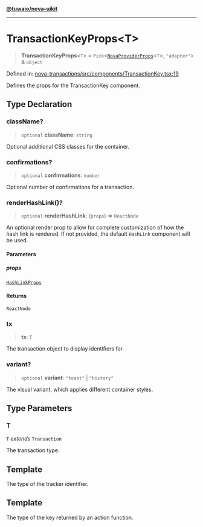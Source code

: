 [**@tuwaio/nova-uikit**](../../../README.md)

***

# TransactionKeyProps\<T\>

> **TransactionKeyProps**\<`T`\> = `Pick`\<[`NovaProviderProps`](../providers/type-aliases/NovaProviderProps.md)\<`T`\>, `"adapter"`\> & `object`

Defined in: [nova-transactions/src/components/TransactionKey.tsx:19](https://github.com/TuwaIO/nova-uikit/blob/858912fffa0bf561cb7bacaa58997e31e14a1e2a/packages/nova-transactions/src/components/TransactionKey.tsx#L19)

Defines the props for the TransactionKey component.

## Type Declaration

### className?

> `optional` **className**: `string`

Optional additional CSS classes for the container.

### confirmations?

> `optional` **confirmations**: `number`

Optional number of confirmations for a transaction.

### renderHashLink()?

> `optional` **renderHashLink**: (`props`) => `ReactNode`

An optional render prop to allow for complete customization of how the hash link is rendered.
If not provided, the default `HashLink` component will be used.

#### Parameters

##### props

[`HashLinkProps`](HashLinkProps.md)

#### Returns

`ReactNode`

### tx

> **tx**: `T`

The transaction object to display identifiers for.

### variant?

> `optional` **variant**: `"toast"` \| `"history"`

The visual variant, which applies different container styles.

## Type Parameters

### T

`T` *extends* `Transaction`

The transaction type.

## Template

The type of the tracker identifier.

## Template

The type of the key returned by an action function.
